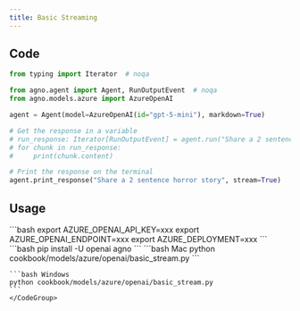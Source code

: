 ```yaml
---
title: Basic Streaming
---
```


## Code

```python cookbook/models/azure/openai/basic_stream.py
from typing import Iterator  # noqa

from agno.agent import Agent, RunOutputEvent  # noqa
from agno.models.azure import AzureOpenAI

agent = Agent(model=AzureOpenAI(id="gpt-5-mini"), markdown=True)

# Get the response in a variable
# run_response: Iterator[RunOutputEvent] = agent.run("Share a 2 sentence horror story", stream=True)
# for chunk in run_response:
#     print(chunk.content)

# Print the response on the terminal
agent.print_response("Share a 2 sentence horror story", stream=True)
```

## Usage

<Steps>
  <Snippet file="create-venv-step.mdx" />

  <Step title="Set your API key">
    ```bash
    export AZURE_OPENAI_API_KEY=xxx
    export AZURE_OPENAI_ENDPOINT=xxx
    export AZURE_DEPLOYMENT=xxx
    ```
  </Step>

  <Step title="Install libraries">
    ```bash
    pip install -U openai agno
    ```
  </Step>

  <Step title="Run Agent">
    <CodeGroup>
    ```bash Mac
    python cookbook/models/azure/openai/basic_stream.py
    ```

    ```bash Windows
    python cookbook/models/azure/openai/basic_stream.py
    ```
    </CodeGroup>
  </Step>
</Steps>